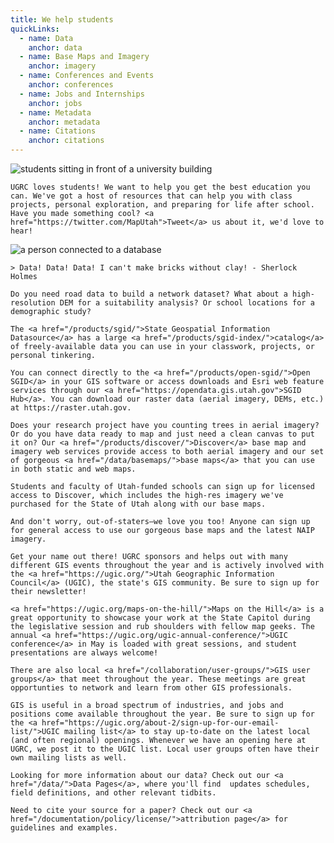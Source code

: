 ```yaml
---
title: We help students
quickLinks:
  - name: Data
    anchor: data
  - name: Base Maps and Imagery
    anchor: imagery
  - name: Conferences and Events
    anchor: conferences
  - name: Jobs and Internships
    anchor: jobs
  - name: Metadata
    anchor: metadata
  - name: Citations
    anchor: citations
---
```




<Layout title={frontmatter.title}>
  <Section stripe title="Solutions for Students">
  <QuickLinks links={frontmatter.quickLinks} slot="quick-links" />
    <Image
      slot="image"
      src={studentPhoto}
      alt="students sitting in front of a university building"
      class="w-full max-w-[400px] rounded-2xl"
    />

    UGRC loves students! We want to help you get the best education you can. We've got a host of resources that can help you with class projects, personal exploration, and preparing for life after school. Have you made something cool? <a href="https://twitter.com/MapUtah">Tweet</a> us about it, we'd love to hear!

  </Section>
  <Section title="Data">
    <Image
      slot="image"
      src={dataPhoto}
      alt="a person connected to a database"
      class="w-full max-w-[400px] "
    />

    > Data! Data! Data! I can't make bricks without clay! - Sherlock Holmes

    Do you need road data to build a network dataset? What about a high-resolution DEM for a suitability analysis? Or school locations for a demographic study?

    The <a href="/products/sgid/">State Geospatial Information Datasource</a> has a large <a href="/products/sgid-index/">catalog</a> of freely-available data you can use in your classwork, projects, or personal tinkering.

    You can connect directly to the <a href="/products/open-sgid/">Open SGID</a> in your GIS software or access downloads and Esri web feature services through our <a href="https://opendata.gis.utah.gov">SGID Hub</a>. You can download our raster data (aerial imagery, DEMs, etc.) at https://raster.utah.gov.

  </Section>
  <Section stripe title="Base Maps and Imagery">

    Does your research project have you counting trees in aerial imagery? Or do you have data ready to map and just need a clean canvas to put it on? Our <a href="/products/discover/">Discover</a> base map and imagery web services provide access to both aerial imagery and our set of gorgeous <a href="/data/basemaps/">base maps</a> that you can use in both static and web maps.

    Students and faculty of Utah-funded schools can sign up for licensed access to Discover, which includes the high-res imagery we've purchased for the State of Utah along with our base maps.

    And don't worry, out-of-staters—we love you too! Anyone can sign up for general access to use our gorgeous base maps and the latest NAIP imagery.

  </Section>
  <Section title="Conferences and Events">

    Get your name out there! UGRC sponsors and helps out with many different GIS events throughout the year and is actively involved with the <a href="https://ugic.org/">Utah Geographic Information Council</a> (UGIC), the state's GIS community. Be sure to sign up for their newsletter!

    <a href="https://ugic.org/maps-on-the-hill/">Maps on the Hill</a> is a great opportunity to showcase your work at the State Capitol during the legislative session and rub shoulders with fellow map geeks. The annual <a href="https://ugic.org/ugic-annual-conference/">UGIC conference</a> in May is loaded with great sessions, and student presentations are always welcome!

    There are also local <a href="/collaboration/user-groups/">GIS user groups</a> that meet throughout the year. These meetings are great opportunties to network and learn from other GIS professionals.

  </Section>
  <Section stripe title="Jobs and Internships">

    GIS is useful in a broad spectrum of industries, and jobs and positions come available throughout the year. Be sure to sign up for the <a href="https://ugic.org/about-2/sign-up-for-our-email-list/">UGIC mailing list</a> to stay up-to-date on the latest local (and often regional) openings. Whenever we have an opening here at UGRC, we post it to the UGIC list. Local user groups often have their own mailing lists as well.

  </Section>
  <Section title="Metadata">

    Looking for more information about our data? Check out our <a href="/data/">Data Pages</a>, where you'll find  updates schedules, field definitions, and other relevant tidbits.

  </Section>
  <Section stripe title="Citations">

    Need to cite your source for a paper? Check out our <a href="/documentation/policy/license/">attribution page</a> for guidelines and examples.

  </Section>
</Layout>
